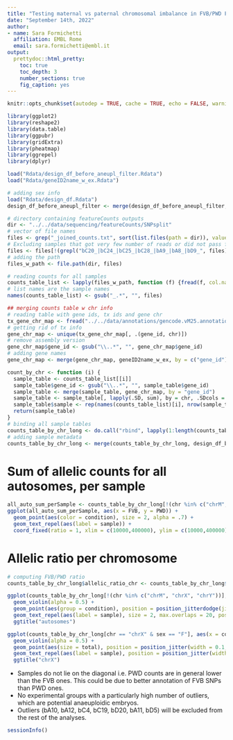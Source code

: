 ```yaml
---
title: "Testing maternal vs paternal chromosomal imbalance in FVB/PWD F1 hybrid blastocysts injected and nonInjected w active/dead-Btgh"
date: "September 14th, 2022"
author: 
- name: Sara Formichetti
  affiliation: EMBL Rome
  email: sara.formichetti@embl.it
output:
  prettydoc::html_pretty:
    toc: true
    toc_depth: 3
    number_sections: true
    fig_caption: yes
---
```


```r

knitr::opts_chunk$set(autodep = TRUE, cache = TRUE, echo = FALSE, warning = FALSE, message = FALSE, results = 'hide', fig.width=12, fig.height=8)

```

```r

library(ggplot2)
library(reshape2)
library(data.table)
library(ggpubr)
library(gridExtra)
library(pheatmap)
library(ggrepel)
library(dplyr)

```

```r

load("Rdata/design_df_before_aneupl_filter.Rdata")
load("Rdata/geneID2name_w_ex.Rdata")

# adding sex info
load("Rdata/design_df.Rdata")
design_df_before_aneupl_filter <- merge(design_df_before_aneupl_filter, design_df, all = TRUE)

```

```r

# directory containing featureCounts outputs
dir <- "../../data/sequencing/featureCounts/SNPsplit"
# vector of file names
files <- grep("_joined_counts.txt", sort(list.files(path = dir)), value = TRUE)
# Excluding samples that got very few number of reads or did not pass filtering based on rRNA and mtgenes in embryo_filtering_and_clustering.Rmd
files <- files[!(grepl("bC20_|bC24_|bC25_|bC28_|bA9_|bA8_|bD9_", files))]
# adding the path
files_w_path <- file.path(dir, files)

```

```r

# reading counts for all samples
counts_table_list <- lapply(files_w_path, function (f) {fread(f, col.names = c("gene_id", "total", "unassigned", "FVB", "PWD"))})
# list names are the sample names
names(counts_table_list) <- gsub("_.*", "", files)

```

```r

## merging counts table w chr info
# reading table with gene ids, tx ids and gene chr
tx_gene_chr_map <- fread("../../data/annotations/gencode.vM25.annotation.tx2gene_w_chr.tsv", col.names = c("chr", "tx_id", "gene_id"))
# getting rid of tx info
gene_chr_map <- unique(tx_gene_chr_map[, .(gene_id, chr)])
# remove assembly version
gene_chr_map$gene_id <- gsub("\\..*", "", gene_chr_map$gene_id)
# adding gene names
gene_chr_map <- merge(gene_chr_map, geneID2name_w_ex, by = c("gene_id"))

count_by_chr <- function (i) {
  sample_table <- counts_table_list[[i]]
  sample_table$gene_id <- gsub("\\..*", "", sample_table$gene_id)
  sample_table <- merge(sample_table, gene_chr_map, by = "gene_id")
  sample_table <- sample_table[, lapply(.SD, sum), by = chr, .SDcols = c("total", "unassigned", "FVB", "PWD")]
  sample_table$sample <- rep(names(counts_table_list)[i], nrow(sample_table))
  return(sample_table)
}
# binding all sample tables
counts_table_by_chr_long <- do.call("rbind", lapply(1:length(counts_table_list), count_by_chr))
# adding sample metadata
counts_table_by_chr_long <- merge(counts_table_by_chr_long, design_df_before_aneupl_filter, by = "sample")

```

# Sum of allelic counts for all autosomes, per sample

```r

all_auto_sum_perSample <- counts_table_by_chr_long[!(chr %in% c("chrM", "chrX", "chrY")), lapply(.SD, sum), .SDcols = c("total", "PWD", "FVB", "unassigned"), by = eval(colnames(design_df_before_aneupl_filter))]
ggplot(all_auto_sum_perSample, aes(x = FVB, y = PWD)) +
  geom_point(aes(color = condition), size = 2, alpha = .7) +
  geom_text_repel(aes(label = sample)) +
  coord_fixed(ratio = 1, xlim = c(10000,400000), ylim = c(10000,400000), expand = TRUE, clip = "on")

```

# Allelic ratio per chromosome

```r

# computing FVB/PWD ratio
counts_table_by_chr_long$allelic_ratio_chr <- counts_table_by_chr_long$FVB/(counts_table_by_chr_long$PWD + counts_table_by_chr_long$FVB + 1)

ggplot(counts_table_by_chr_long[!(chr %in% c("chrM", "chrX", "chrY"))], aes(x = chr, y = allelic_ratio_chr, color = condition)) +
  geom_violin(alpha = 0.5) +
  geom_point(aes(group = condition), position = position_jitterdodge(jitter.width = 0.1, dodge.width = 0.9)) +
  geom_text_repel(aes(label = sample), size = 2, max.overlaps = 20, position = position_jitterdodge(jitter.width = 0.1, dodge.width = 0.9)) +
  ggtitle("autosomes")

ggplot(counts_table_by_chr_long[chr == "chrX" & sex == "F"], aes(x = condition, y = allelic_ratio_chr)) +
  geom_violin(alpha = 0.5) +
  geom_point(aes(size = total), position = position_jitter(width = 0.1, seed = 1)) +
  geom_text_repel(aes(label = sample), position = position_jitter(width = 0.1, seed = 1), size = 2, max.overlaps = 30) +
  ggtitle("chrX")

```

* Samples do not lie on the diagonal i.e. PWD counts are in general lower than the FVB ones. This could be due to better annotation of FVB SNPs than PWD ones. 
* No experimental groups with a particularly high number of outliers, which are potential anaeuploidic embryos.
* Outliers (bA10, bA12, bC4, bC19, bD20, bA11, bD5) will be excluded from the rest of the analyses.

```r

sessionInfo()

```



























